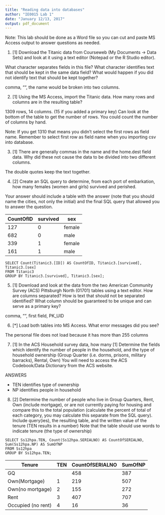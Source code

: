 ```yaml
---
title: "Reading data into databases"
author: "IE0015 Lab 1"
date: "January 12/13, 2017"
output: pdf_document
---
```


Note: This lab should be done as a Word file so you can cut and paste MS Access output to answer questions as needed.

1. [1] Download the Titanic data from Courseweb (My Documents -> Data Sets) and look at it using a text editor (Notepad or the R Studio editor). 

What character separates fields in this file?  What character identifies text that should be kept in the same data field?  What would happen if you did not identify text that should be kept together?


comma, "", the name would be broken into two columns.

2. [1]  Using the MS Access, import the Titanic data. How many rows and columns are in the resulting table?  

1309 rows, 14 columns. (15 if you added a primary key)  Can look at the bottom of the table to get the number of rows. You could count the number of columns by hand. 

Note: If you get 1310 that means you didn't select the first rows as field name. Remember to select first row as field name when you importing csv into database.


3. [1]  There are generally commas in the name and the home.dest field data.  Why did these not cause the data to be divided into two different columns.

The double quotes keep the text together.

4.  [2] Create an SQL query to determine, from each port of embarkation, how many females (women and girls) survived and perished.

Your answer should include a table with the answer (note that you should name the cities, not only the initial) and the final SQL query that allowed you to answer the question.

CountOfID |	survived |	sex
---|---|---
127 |	0 |	female
682	| 0	| male
339	| 1	| female
161	| 1	| male


```
SELECT Count(Titanic3.[ID]) AS CountOfID, Titanic3.[survived], Titanic3.[sex]
FROM Titanic3
GROUP BY Titanic3.[survived], Titanic3.[sex];
```

5. [1] Download and look at the data from the two American Community Survey (ACS) Pittsburgh North (01701) tables using a text editor.  How are columns separated?  How is text that should not be separated identified? What column should be guaranteed to be unique and can serve as a primary key?


comma, "", 
first field, PK_UID


6. [*] Load both tables into MS Access.  What error messages did you see?

The personal file does not load because it has more than 255 columns


7. [1] In the ACS Household survey data, how many [1] Determine the fields which identify the number of people in the household, and the type of household ownership (Group Quarter (i.e. dorms, prisons, military barracks), Rental, Own) You will need to access the ACS Codebook/Data Dictionary from the ACS website.

ANSWERS

- TEN identifies type of ownership
- NP identifies people in household

8.  [2] Determine the number of people who live in Group Quarters, Rent, Own (include mortgage), or are not currently paying for housing and compare this to the total population (calculate the percent of total of each category, you may calculate this separate from the SQL query).  Include query(ies), the resulting table, and the written value of the tenure (TEN results in a number) Note that the table should use words to indicate tenure (the type of ownership)

```
SELECT Ss12hpa.TEN, Count(Ss12hpa.SERIALNO) AS CountOfSERIALNO, Sum(Ss12hpa.NP) AS SumOfNP
FROM Ss12hpa
GROUP BY Ss12hpa.TEN;
```

Tenure| TEN	| CountOfSERIALNO |	SumOfNP
---|---|---|---
GQ |  |	458 |	387
Own(Mortgage) | 1	| 219	| 507
Own(no mortgage) | 2	| 155 |	272
Rent | 3	| 407	| 707
Occupied (no rent) | 4	| 16	| 36

